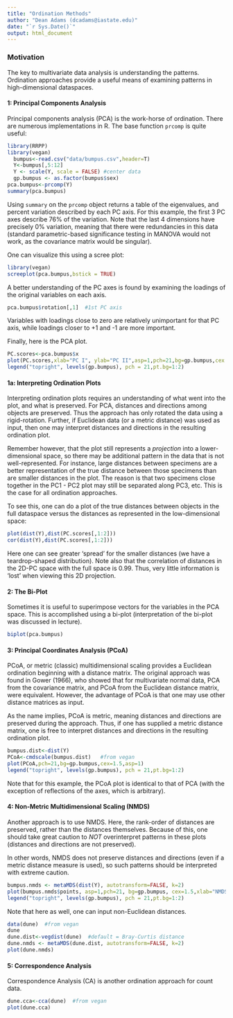---
title: "Ordination Methods"
author: "Dean Adams (dcadams@iastate.edu)"
date: "`r Sys.Date()`"
output: html_document
---

### **Motivation**
The key to multivariate data analysis is understanding the patterns. Ordination approaches provide a useful means of examining patterns in high-dimensional dataspaces. 

#### **1: Principal Components Analysis**
Principal components analysis (PCA) is the work-horse of ordination. There are numerous implementations in R. The base function `prcomp` is quite useful:
```{r eval=TRUE}
library(RRPP)
library(vegan)
  bumpus<-read.csv("data/bumpus.csv",header=T)
  Y<-bumpus[,5:12]
  Y <- scale(Y, scale = FALSE) #center data
  gp.bumpus <- as.factor(bumpus$sex)
pca.bumpus<-prcomp(Y) 
summary(pca.bumpus)
```
Using `summary` on the `prcomp` object returns a table of the eigenvalues, and percent variation described by each PC axis. For this example, the first 3 PC axes describe 76% of the variation. Note that the last 4 dimensions have precisely 0% variation, meaning that there were redundancies in this data (standard parametric-based significance testing in MANOVA would not work, as the covariance matrix would be singular).

One can visualize this using a scree plot:
```{r eval=TRUE}
library(vegan)
screeplot(pca.bumpus,bstick = TRUE)  
```

A better understanding of the PC axes is found by examining the loadings of the original variables on each axis.
```{r eval=TRUE}
pca.bumpus$rotation[,1]  #1st PC axis
```
Variables with loadings close to zero are relatively unimportant for that PC axis, while loadings closer to +1 and -1 are more important.

Finally, here is the PCA plot.
```{r eval=TRUE}
PC.scores<-pca.bumpus$x
plot(PC.scores,xlab="PC I", ylab="PC II",asp=1,pch=21,bg=gp.bumpus,cex = 1.5)
legend("topright", levels(gp.bumpus), pch = 21,pt.bg=1:2)
```

#### **1a: Interpreting Ordination Plots**
Interpreting ordination plots requires an understanding of what went into the plot, and what is preserved. For PCA, distances and directions among objects are preserved. Thus the approach has only rotated the data using a rigid-rotation. Further, if Euclidean data (or a metric distance) was used as input, then one may interpret distances and directions in the resulting ordination plot.

Remember however, that the plot still represents a *projection* into a lower-dimensional space, so there may be additional pattern in the data that is not well-represented. For instance, large distances between specimens are a better representation of the true distance between those specimens than are smaller distances in the plot. The reason is that two specimens close together in the PC1 - PC2 plot may still be separated along PC3, etc. This is the case for all ordination approaches.

To see this, one can do a plot of the true distances between objects in the full dataspace versus the distances as represented in the low-dimensional space:
```{r eval=TRUE}
plot(dist(Y),dist(PC.scores[,1:2]))
cor(dist(Y),dist(PC.scores[,1:2]))
```

Here one can see greater 'spread' for the smaller distances (we have a teardrop-shaped distribution).  Note also that the correlation of distances in the 2D-PC space with the full space is 0.99.  Thus, very little information is 'lost' when viewing this 2D projection.

#### **2: The Bi-Plot**
Sometimes it is useful to superimpose vectors for the variables in the PCA space. This is accomplished using a bi-plot (interpretation of the bi-plot was discussed in lecture).
```{r eval=TRUE}
biplot(pca.bumpus)
```

#### **3: Principal Coordinates Analysis (PCoA)**
PCoA, or metric (classic) multidimensional scaling provides a Euclidean ordination beginning with a distance matrix. The original approach was found in Gower (1966), who showed that for multivariate normal data, PCA from the covariance matrix, and PCoA from the Euclidean distance matrix, were equivalent. However, the advantage of PCoA is that one may use other distance matrices as input. 

As the name implies, PCoA is metric, meaning distances and directions are preserved during the approach. Thus, if one has supplied a metric distance matrix, one is free to interpret distances and directions in the resulting ordination plot. 

```{r eval=TRUE}
bumpus.dist<-dist(Y)
PCoA<-cmdscale(bumpus.dist)   #from vegan
plot(PCoA,pch=21,bg=gp.bumpus,cex=1.5,asp=1)
legend("topright", levels(gp.bumpus), pch = 21,pt.bg=1:2)
```

Note that for this example, the PCoA plot is identical to that of PCA (with the exception of reflections of the axes, which is arbitrary).

#### **4: Non-Metric Multidimensional Scaling (NMDS)**
Another approach is to use NMDS. Here, the rank-order of distances are preserved, rather than the distances themselves. Because of this, one should take great caution to *NOT* overinterpret patterns in these plots (distances and directions are not preserved).

In other words, NMDS does not preserve distances and directions (even if a metric distance measure is used), so such patterns should be interpreted with extreme caution. 
```{r eval=TRUE}
bumpus.nmds <- metaMDS(dist(Y), autotransform=FALSE, k=2)
plot(bumpus.nmds$points, asp=1,pch=21, bg=gp.bumpus, cex=1.5,xlab="NMDS1", ylab="NMDS2")
legend("topright", levels(gp.bumpus), pch = 21,pt.bg=1:2)
```

Note that here as well, one can input non-Euclidean distances. 
```{r eval=TRUE}
data(dune)  #from vegan
dune
dune.dist<-vegdist(dune)  #default = Bray-Curtis distance
dune.nmds <- metaMDS(dune.dist, autotransform=FALSE, k=2)
plot(dune.nmds)
```

#### **5: Correspondence Analysis**
Correspondence Analysis (CA) is another ordination approach for count data. 
```{r eval=TRUE}
dune.cca<-cca(dune)  #from vegan
plot(dune.cca)
```
